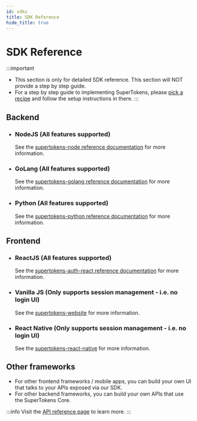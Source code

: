 ```yaml
---
id: sdks
title: SDK Reference
hide_title: true
---
```


<!-- COPY DOCS -->
<!-- ./community/sdks.mdx -->

# SDK Reference

:::important
- This section is only for detailed SDK reference. This section will NOT provide a step by step guide.
- For a step by step guide to implementing SuperTokens, please [pick a recipe](/docs/community/recipes) and follow the setup instructions in there.
:::

## Backend

- ### NodeJS (All features supported)

    See the [supertokens-node reference documentation](/docs/nodejs/installation) for more information.

- ### GoLang (All features supported)

    See the [supertokens-golang reference documentation](/docs/golang/installation) for more information.

- ### Python (All features supported)

    See the [supertokens-python reference documentation](/docs/python/installation) for more information.

## Frontend

- ### ReactJS (All features supported)

    See the [supertokens-auth-react reference documentation](/docs/auth-react/installation) for more information.

- ### Vanilla JS (Only supports session management - i.e. no login UI)

    See the [supertokens-website](/docs/website/installation) for more information.

- ### React Native (Only supports session management - i.e. no login UI)

    See the [supertokens-react-native](/docs/react-native/installation) for more information.


## Other frameworks
- For other frontend frameworks / mobile apps, you can build your own UI that talks to your APIs exposed via our SDK.
- For other backend frameworks, you can build your own APIs that use the SuperTokens Core. 

:::info
Visit the [API reference page](./apis) to learn more.
:::